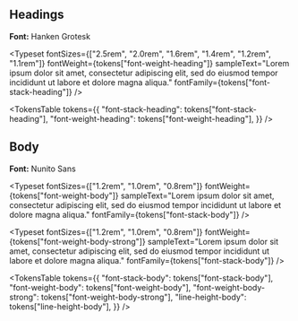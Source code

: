 

<Meta title="Brand/Fonts" />

<Title>Fonts</Title>

## Headings

**Font:** Hanken Grotesk

<Typeset
  fontSizes={["2.5rem", "2.0rem", "1.6rem", "1.4rem", "1.2rem", "1.1rem"]}
  fontWeight={tokens["font-weight-heading"]}
  sampleText="Lorem ipsum dolor sit amet, consectetur adipiscing elit, sed do eiusmod tempor incididunt ut labore et dolore magna aliqua."
  fontFamily={tokens["font-stack-heading"]}
/>

<TokensTable
  tokens={{
    "font-stack-heading": tokens["font-stack-heading"],
    "font-weight-heading": tokens["font-weight-heading"],
  }}
/>

## Body

**Font:** Nunito Sans

<Typeset
  fontSizes={["1.2rem", "1.0rem", "0.8rem"]}
  fontWeight={tokens["font-weight-body"]}
  sampleText="Lorem ipsum dolor sit amet, consectetur adipiscing elit, sed do eiusmod tempor incididunt ut labore et dolore magna aliqua."
  fontFamily={tokens["font-stack-body"]}
/>

<Typeset
  fontSizes={["1.2rem", "1.0rem", "0.8rem"]}
  fontWeight={tokens["font-weight-body-strong"]}
  sampleText="Lorem ipsum dolor sit amet, consectetur adipiscing elit, sed do eiusmod tempor incididunt ut labore et dolore magna aliqua."
  fontFamily={tokens["font-stack-body"]}
/>

<TokensTable
  tokens={{
    "font-stack-body": tokens["font-stack-body"],
    "font-weight-body": tokens["font-weight-body"],
    "font-weight-body-strong": tokens["font-weight-body-strong"],
    "line-height-body": tokens["line-height-body"],
  }}
/>
